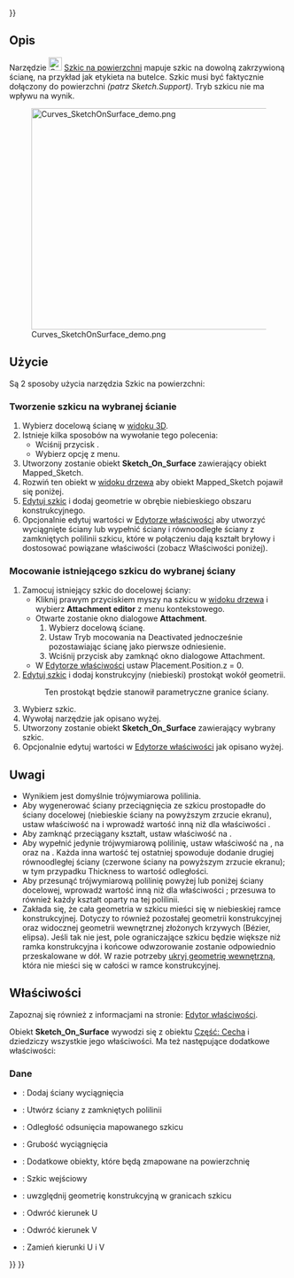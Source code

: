 <languages/>
{{UnfinishedDocu{{#translation:}}}}

{{Docnav/pl
|[[Curves_IsoCurve/pl|Krzywa ISO]]
|[[Curves_Sweep2Rails/pl|Sweep2Rails]]
|[[Curves_Workbench/pl|środowisko pracy Krzywe]]
|IconL=Curves_IsoCurve.svg
|IconR=Curves_Sweep2Rails.svg
|IconC=Curves_workbench_icon.svg
}}

{{GuiCommand/pl
|Name=Curves SketchOnSurface
|Name/pl=Krzywe: Szkic na powierzchni
|MenuLocation=Surfaces → Sketch on Surface
|Workbenches=[[Curves_Workbench/pl|Krzywe]]
}}

<span id="Description"></span>
==Opis==

Narzędzie [[Image:Curves_SketchOnSurface.svg|24px]] [[Curves_SketchOnSurface/pl|Szkic na powierzchni]] mapuje szkic na dowolną zakrzywioną ścianę, na przykład jak etykieta na butelce. Szkic musi być faktycznie dołączony do powierzchni ''(patrz Sketch.Support)''. Tryb {{incode|Map}} szkicu nie ma wpływu na wynik.

[[File:Curves_SketchOnSurface_demo.png|600x400px]]

{{Caption|Powyżej: obiekt {{incode|Sketch_On_Surface}} zastosowany do powierzchni walca ''(po lewej)'' i szkic źródłowy w trybie edycji ''(po prawej)''.}}

<span id="Usage"></span>
==Użycie==

Są 2 sposoby użycia narzędzia Szkic na powierzchni:

<span id="Creating_a_sketch_on_a_selected_face"></span>
===Tworzenie szkicu na wybranej ścianie===

# Wybierz docelową ścianę w [[3D_view/pl|widoku 3D]].
# Istnieje kilka sposobów na wywołanie tego polecenia:
#* Wciśnij przycisk {{Button|[[Image:Curves_SketchOnSurface.svg|16px]] [[Curves_SketchOnSurface/pl|Szkic na powierzchni]]}}.
#* Wybierz opcję {{MenuCommand|Powierzchnie → [[Image:Curves_SketchOnSurface.svg|16px]] Szkic na powierzchni}} z menu.
# Utworzony zostanie obiekt '''Sketch_On_Surface''' zawierający obiekt Mapped_Sketch.
# Rozwiń ten obiekt w [[Tree_view/pl|widoku drzewa]] aby obiekt Mapped_Sketch pojawił się poniżej.
# [[Sketcher EditSketch/pl|Edytuj szkic]] i dodaj geometrie w obrębie niebieskiego obszaru konstrukcyjnego.
# Opcjonalnie edytuj wartości w [[Property_editor/pl|Edytorze właściwości]] aby utworzyć wyciągnięte ściany lub wypełnić ściany i równoodległe ściany z zamkniętych polilinii szkicu, które w połączeniu dają kształt bryłowy i dostosować powiązane właściwości (zobacz Właściwości poniżej).

<span id="Attaching_an_existing_sketch_to_a_selected_face"></span>
===Mocowanie istniejącego szkicu do wybranej ściany===

# Zamocuj istniejący szkic do docelowej ściany:
#* Kliknij prawym przyciskiem myszy na szkicu w [[Tree_view/pl|widoku drzewa]] i wybierz '''Attachment editor''' z menu kontekstowego.
#* Otwarte zostanie okno dialogowe '''Attachment'''.
#*# Wybierz docelową ścianę.
#*# Ustaw Tryb mocowania na Deactivated jednocześnie pozostawiając ścianę jako pierwsze odniesienie.
#*# Wciśnij przycisk {{Button|OK}} aby zamknąć okno dialogowe Attachment.
#* W [[Property_editor/pl|Edytorze właściwości]] ustaw Placement.Position.z = 0.
# [[Sketcher EditSketch/pl|Edytuj szkic]] i dodaj  konstrukcyjny (niebieski) prostokąt wokół geometrii.
#: Ten prostokąt będzie stanowił parametryczne granice ściany.
# Wybierz szkic.
# Wywołaj narzędzie jak opisano wyżej.
# Utworzony zostanie obiekt '''Sketch_On_Surface''' zawierający wybrany szkic.
# Opcjonalnie edytuj wartości w [[Property_editor/pl|Edytorze właściwości]] jak opisano wyżej.

<span id="Notes"></span>
==Uwagi==

<div class="mw-translate-fuzzy">
* Wynikiem jest domyślnie trójwymiarowa polilinia.
* Aby wygenerować ściany przeciągnięcia ze szkicu prostopadłe do ściany docelowej (niebieskie ściany na powyższym zrzucie ekranu), ustaw właściwość {{PropertyData|Fill Extrusion}} na {{True/pl}} i wprowadź wartość inną niż {{Value|0.0}} dla właściwości {{PropertyData|Thickness}}.  
* Aby zamknąć przeciągany kształt, ustaw właściwość {{PropertyData|Fill Faces}} na {{True/pl}}.  
* Aby wypełnić jedynie trójwymiarową polilinię, ustaw właściwość {{PropertyData|Fill Extrusion}} na {{False}}, {{PropertyData|Fill Faces}} na {{True/pl}} oraz {{PropertyData|Thickness}} na {{Value|0.0}}. Każda inna wartość tej ostatniej spowoduje dodanie drugiej równoodległej ściany (czerwone ściany na powyższym zrzucie ekranu); w tym przypadku Thickness to wartość odległości.  
* Aby przesunąć trójwymiarową polilinię powyżej lub poniżej ściany docelowej, wprowadź wartość inną niż {{Value|0.0}} dla właściwości {{PropertyData|Offset}}; przesuwa to również każdy kształt oparty na tej polilinii.  
* Zakłada się, że cała geometria w szkicu mieści się w niebieskiej ramce konstrukcyjnej. Dotyczy to również pozostałej geometrii konstrukcyjnej oraz widocznej geometrii wewnętrznej złożonych krzywych (Bézier, elipsa). Jeśli tak nie jest, pole ograniczające szkicu będzie większe niż ramka konstrukcyjna i końcowe odwzorowanie zostanie odpowiednio przeskalowane w dół. W razie potrzeby [[Sketcher_RestoreInternalAlignmentGeometry/pl|ukryj geometrię wewnętrzną]], która nie mieści się w całości w ramce konstrukcyjnej.
</div>

<span id="Properties"></span>
==Właściwości==

Zapoznaj się również z informacjami na stronie: [[Property_editor/pl|Edytor właściwości]].

Obiekt '''Sketch_On_Surface''' wywodzi się z obiektu [[Part_Feature/pl|Część: Cecha]] i dziedziczy wszystkie jego właściwości. Ma też następujące dodatkowe właściwości:

<span id="Data"></span>
===Dane===

{{TitleProperty|Ustawienia}}

* {{PropertyData|Fill Extrusion|Bool}}: Dodaj ściany wyciągnięcia
* {{PropertyData|Fill Faces|Bool}}: Utwórz ściany z zamkniętych polilinii
* {{PropertyData|Offset|Float}}: Odległość odsunięcia mapowanego szkicu
* {{PropertyData|Thickness|Float}}: Grubość wyciągnięcia

{{TitleProperty|SketchOnSurface}}

* {{PropertyData|Extra Objects|LinkList}}: Dodatkowe obiekty, które będą zmapowane na powierzchnię
* {{PropertyData|Sketch|Link}}: Szkic wejściowy

{{TitleProperty|Touchup}}

* {{PropertyData|Construction Bounds|Bool}}: uwzględnij geometrię konstrukcyjną w granicach szkicu
* {{PropertyData|Reverse U|Bool}}: Odwróć kierunek U
* {{PropertyData|Reverse V|Bool}}: Odwróć kierunek V
* {{PropertyData|Swap UV|Bool}}: Zamień kierunki U i V


{{Docnav/pl
|[[Curves_IsoCurve/pl|Krzywa ISO]]
|[[Curves_Sweep2Rails|Sweep2Rails]]
|[[Curves_Workbench/pl|środowisko pracy Krzywe]]
|IconL=Curves_IsoCurve.svg
|IconR=Curves_Sweep2Rails.svg
|IconC=Curves_workbench_icon.svg
}}

{{Curves Tools navi{{#translation:}}}}
{{Userdocnavi{{#translation:}}}}